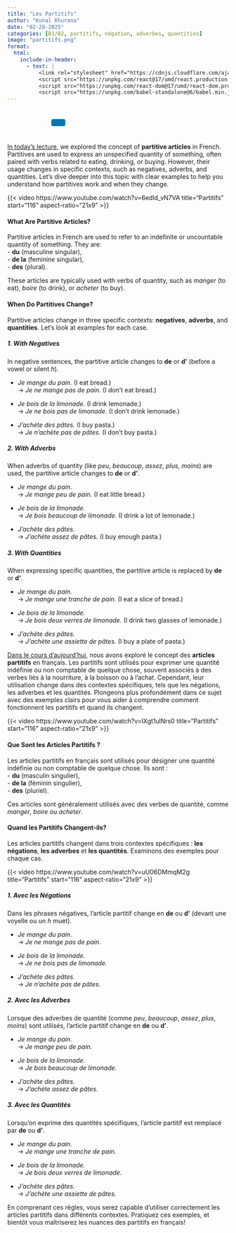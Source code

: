 ```yaml
---
title: "Les Partitifs"
author: "Kunal Khurana"
date: "02-28-2025"
categories: [B1/B2, partitifs, négation, adverbes, quantities]
image: "partitifs.png"
format:
  html:
    include-in-header:
      - text: |
          <link rel="stylesheet" href="https://cdnjs.cloudflare.com/ajax/libs/font-awesome/6.0.0/css/all.min.css">
          <script src="https://unpkg.com/react@17/umd/react.production.min.js"></script>
          <script src="https://unpkg.com/react-dom@17/umd/react-dom.production.min.js"></script>
          <script src="https://unpkg.com/babel-standalone@6/babel.min.js"></script>
---
```


::: {style="text-align: left; padding: 10px;"}
<a href="mailto:frenchwithkunal@gmail.com" target="_blank" style="margin: 0 10px; color: #000;"><i class="fas fa-envelope fa-lg"></i></a> <a href="https://www.instagram.com/frenchwithkunal" target="_blank" style="margin: 0 10px; color: #E1306C;"><i class="fab fa-instagram fa-lg"></i></a> <a href="https://frenchwithkunal.ca" target="_blank" style="margin: 0 10px; color: #0077b5;"><i class="fas fa-globe fa-lg"></i></a> <a href="https://whatsapp.com/channel/0029Vb57n2e7dmegpjYpyi3V" target="_blank" style="margin: 0 10px; color: #25D366;"><i class="fab fa-whatsapp fa-lg"></i></a> <button onclick="copyLink()" style="background-color: #0077b5; color: white; padding: 8px 16px; border: none; border-radius: 4px; cursor: pointer; margin-left: 10px;"> <i class="fas fa-copy"></i> </button> [Link copied!]{#copy-message style="margin-left: 10px; color: green; display: none;"}
:::





<div id="react-root"></div>
 <script type="text/babel">
 const ProfilePage = () => {
  const { useState, useEffect } = React;
  const [redirectCounter, setRedirectCounter] = useState(4);
  const [isRedirecting, setIsRedirecting] = useState(false);

  const isFrench = document.documentElement.lang === "fr";

  const translations = {
    noAccess: isFrench 
      ? "Vous n'avez pas accès à cette page. Si vous pensez que vous avez accès, veuillez <a href='https://frenchwithkunal.ca/login.html'>vous connecter</a>."
      : "You don't have access to this page. If you think you have, kindly <a href='https://frenchwithkunal.ca/login.html'>login</a>.",
    subscribe: isFrench
      ? "Veuillez vous abonner pour obtenir l'accès."
      : "Please subscribe to gain access.",
    redirecting: isFrench
      ? `Redirection vers la page d'abonnement dans ${redirectCounter} secondes...`
      : `Redirecting to subscription page in ${redirectCounter} seconds...`
  };

  const refreshToken = async () => {
    const storedRefreshToken = localStorage.getItem("refreshToken");

    if (!storedRefreshToken) {
      window.location.href = "/login.html";
      return null;
    }

    try {
      const response = await fetch("https://frenchwithkunal-cdf6ea3f88ce.herokuapp.com/api/v1/auth/refresh-token", {
        method: "POST",
        headers: {
          "Content-Type": "application/json",
        },
        body: JSON.stringify({ refreshToken: storedRefreshToken }),
      });

      if (!response.ok) {
        localStorage.removeItem("accessToken");
        localStorage.removeItem("refreshToken");
        window.location.href = "/login.html";
        return null;
      }

      const data = await response.json();
      localStorage.setItem("accessToken", data.accessToken);
      return data.accessToken;
    } catch (error) {
      localStorage.removeItem("accessToken");
      localStorage.removeItem("refreshToken");
      window.location.href = "/login.html";
      return null;
    }
  };

  const fetchWithAuth = async (url, options = {}) => {
    let accessToken = localStorage.getItem("accessToken");

    options.headers = {
      ...options.headers,
      Authorization: `Bearer ${accessToken}`,
      "Content-Type": "application/json",
    };

    let response = await fetch(url, options);

    if (response.status === 401) {
      console.log("Access token expired, attempting to refresh...");

      // Refresh token
      accessToken = await refreshToken();

      if (!accessToken) return null;

      options.headers.Authorization = `Bearer ${accessToken}`;
      response = await fetch(url, options);
    }

    return response.json();
  };

  const showNoAccessMessage = () => {
    setIsRedirecting(true);
    
    const noAccessMessage = `
      <div style="text-align: center; padding: 20px;">
        <h2>${translations.noAccess}</h2>
        <p>${translations.subscribe}</p>
        <p>${translations.redirecting}</p>
      </div>
    `;
    document.body.innerHTML = noAccessMessage;
    
    // Start countdown and redirect
    const redirectInterval = setInterval(() => {
      setRedirectCounter((prev) => {
        const newCounter = prev - 1;
        if (newCounter <= 0) {
          clearInterval(redirectInterval);
          window.location.href = "https://learn.frenchwithkunal.ca/subscription";
        }
        
        // Update the countdown text
        const countdownElement = document.querySelector('p:last-child');
        if (countdownElement) {
          countdownElement.textContent = isFrench
            ? `Redirection vers la page d'abonnement dans ${newCounter} secondes...`
            : `Redirecting to subscription page in ${newCounter} seconds...`;
        }
        
        return newCounter;
      });
    }, 1000);
  };

  useEffect(() => {
    const storedToken = localStorage.getItem('accessToken');

    if(!storedToken) {
      showNoAccessMessage();
    } else {
      const fetchData = async() => {
        const data = await fetchWithAuth("https://frenchwithkunal-cdf6ea3f88ce.herokuapp.com/api/v1/auth/me", {
          method: "POST",
        });

        if (data && data.data && data.data.hasAccess) {
          console.log(data);
        } else {
          showNoAccessMessage();
        }
      };
      fetchData();
    }
  }, []);

  return (
    <div></div>
  );
};

ReactDOM.render(
  <ProfilePage />,
  document.getElementById('react-root')
);
 </script>

::: {.content-visible when-profile="english"}
[In today’s lecture](https://drive.google.com/file/d/1pmXE4InVTA4GYXucCMEuXqqUrPkjtUQv/view?usp=drive_link), we explored the concept of **partitive articles** in French. Partitives are used to express an unspecified quantity of something, often paired with verbs related to eating, drinking, or buying. However, their usage changes in specific contexts, such as negatives, adverbs, and quantities. Let’s dive deeper into this topic with clear examples to help you understand how partitives work and when they change.


{{< video https://www.youtube.com/watch?v=6edld_vN7VA
    title="Partitifs"
    start="116"
    aspect-ratio="21x9" 
>}}

#### What Are Partitive Articles?

Partitive articles in French are used to refer to an indefinite or uncountable quantity of something. They are:\
- **du** (masculine singular),\
- **de la** (feminine singular),\
- **des** (plural).

These articles are typically used with verbs of quantity, such as *manger* (to eat), *boire* (to drink), or *acheter* (to buy).

#### When Do Partitives Change?

Partitive articles change in three specific contexts: **negatives**, **adverbs**, and **quantities**. Let’s look at examples for each case.




##### 1. **With Negatives**

In negative sentences, the partitive article changes to **de** or **d’** (before a vowel or silent *h*).

-   *Je mange du pain.* (I eat bread.)\
    → *Je ne mange pas de pain.* (I don’t eat bread.)

-   *Je bois de la limonade.* (I drink lemonade.)\
    → *Je ne bois pas de limonade.* (I don’t drink lemonade.)

-   *J’achète des pâtes.* (I buy pasta.)\
    → *Je n’achète pas de pâtes.* (I don’t buy pasta.)

##### 2. **With Adverbs**

When adverbs of quantity (like *peu*, *beaucoup*, *assez*, *plus*, *moins*) are used, the partitive article changes to **de** or **d’**.

-   *Je mange du pain.*\
    → *Je mange peu de pain.* (I eat little bread.)

-   *Je bois de la limonade.*\
    → *Je bois beaucoup de limonade.* (I drink a lot of lemonade.)

-   *J’achète des pâtes.*\
    → *J’achète assez de pâtes.* (I buy enough pasta.)

##### 3. **With Quantities**

When expressing specific quantities, the partitive article is replaced by **de** or **d’**.

-   *Je mange du pain.*\
    → *Je mange une tranche de pain.* (I eat a slice of bread.)

-   *Je bois de la limonade.*\
    → *Je bois deux verres de limonade.* (I drink two glasses of lemonade.)

-   *J’achète des pâtes.*\
    → *J’achète une assiette de pâtes.* (I buy a plate of pasta.)
:::

::: {.content-visible when-profile="french"}

[Dans le cours d’aujourd’hui](https://drive.google.com/file/d/1pmXE4InVTA4GYXucCMEuXqqUrPkjtUQv/view?usp=drive_link), nous avons exploré le concept des **articles partitifs** en français. Les partitifs sont utilisés pour exprimer une quantité indéfinie ou non comptable de quelque chose, souvent associés à des verbes liés à la nourriture, à la boisson ou à l’achat. Cependant, leur utilisation change dans des contextes spécifiques, tels que les négations, les adverbes et les quantités. Plongeons plus profondément dans ce sujet avec des exemples clairs pour vous aider à comprendre comment fonctionnent les partitifs et quand ils changent.


{{< video https://www.youtube.com/watch?v=IXgt1ulNrs0
    title="Partitifs"
    start="116"
    aspect-ratio="21x9" 
>}}

#### Que Sont les Articles Partitifs ?

Les articles partitifs en français sont utilisés pour désigner une quantité indéfinie ou non comptable de quelque chose. Ils sont :\
- **du** (masculin singulier),\
- **de la** (féminin singulier),\
- **des** (pluriel).

Ces articles sont généralement utilisés avec des verbes de quantité, comme *manger*, *boire* ou *acheter*.

#### Quand les Partitifs Changent-ils?

Les articles partitifs changent dans trois contextes spécifiques : **les négations**, **les adverbes** et **les quantités**. Examinons des exemples pour chaque cas.

{{< video https://www.youtube.com/watch?v=uU06DMmqM2g
    title="Partitifs"
    start="116"
    aspect-ratio="21x9" 
>}}

##### 1. **Avec les Négations**

Dans les phrases négatives, l’article partitif change en **de** ou **d’** (devant une voyelle ou un *h* muet).

-   *Je mange du pain.*\
    → *Je ne mange pas de pain.*

-   *Je bois de la limonade.*\
    → *Je ne bois pas de limonade.*

-   *J’achète des pâtes.*\
    → *Je n’achète pas de pâtes.*

##### 2. **Avec les Adverbes**

Lorsque des adverbes de quantité (comme *peu*, *beaucoup*, *assez*, *plus*, *moins*) sont utilisés, l’article partitif change en **de** ou **d’**.

-   *Je mange du pain.*\
    → *Je mange peu de pain.*

-   *Je bois de la limonade.*\
    → *Je bois beaucoup de limonade.*

-   *J’achète des pâtes.*\
    → *J’achète assez de pâtes.*

##### 3. **Avec les Quantités**

Lorsqu’on exprime des quantités spécifiques, l’article partitif est remplacé par **de** ou **d’**.

-   *Je mange du pain.*\
    → *Je mange une tranche de pain.*

-   *Je bois de la limonade.*\
    → *Je bois deux verres de limonade.*

-   *J’achète des pâtes.*\
    → *J’achète une assiette de pâtes.*

En comprenant ces règles, vous serez capable d’utiliser correctement les articles partitifs dans différents contextes. Pratiquez ces exemples, et bientôt vous maîtriserez les nuances des partitifs en français!
:::